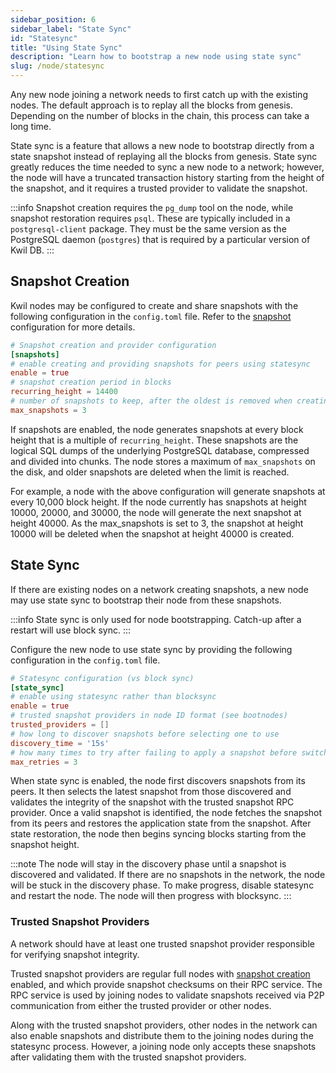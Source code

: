 ```yaml
---
sidebar_position: 6
sidebar_label: "State Sync"
id: "Statesync"
title: "Using State Sync"
description: "Learn how to bootstrap a new node using state sync"
slug: /node/statesync
---
```


Any new node joining a network needs to first catch up with the existing nodes. The default approach is to replay all the blocks from genesis. Depending on the number of blocks in the chain, this process can take a long time.

State sync is a feature that allows a new node to bootstrap directly from a state snapshot instead of replaying all the blocks from genesis. State sync greatly reduces the time needed to sync a new node to a network; however, the node will have a truncated transaction history starting from the height of the snapshot, and it requires a trusted provider to validate the snapshot.

:::info
Snapshot creation requires the `pg_dump` tool on the node, while snapshot restoration requires `psql`.
These are typically included in a `postgresql-client` package. They must be the same version
as the PostgreSQL daemon (`postgres`) that is required by a particular version of Kwil DB.
:::

## Snapshot Creation

Kwil nodes may be configured to create and share snapshots with the following configuration in the `config.toml` file. Refer to the [snapshot](/docs/daemon/config/settings#appsnapshots) configuration for more details.

```toml
# Snapshot creation and provider configuration
[snapshots]
# enable creating and providing snapshots for peers using statesync
enable = true
# snapshot creation period in blocks
recurring_height = 14400
# number of snapshots to keep, after the oldest is removed when creating a new one
max_snapshots = 3
```

If snapshots are enabled, the node generates snapshots at every block height that is a multiple of `recurring_height`. These snapshots are the logical SQL dumps of the underlying PostgreSQL database, compressed and divided into chunks. The node stores a maximum of `max_snapshots` on the disk, and older snapshots are deleted when the limit is reached.

For example, a node with the above configuration will generate snapshots at every 10,000 block height. If the node currently has snapshots at height 10000, 20000, and 30000, the node will generate the next snapshot at height 40000. As the max_snapshots is set to 3, the snapshot at height 10000 will be deleted when the snapshot at height 40000 is created.

## State Sync

If there are existing nodes on a network creating snapshots, a new node may use state sync to bootstrap their node from these snapshots.

:::info
State sync is only used for node bootstrapping. Catch-up after a restart will use block sync.
:::

Configure the new node to use state sync by providing the following configuration in the `config.toml` file.

```toml
# Statesync configuration (vs block sync)
[state_sync]
# enable using statesync rather than blocksync
enable = true
# trusted snapshot providers in node ID format (see bootnodes)
trusted_providers = []
# how long to discover snapshots before selecting one to use
discovery_time = '15s'
# how many times to try after failing to apply a snapshot before switching to blocksync
max_retries = 3
```

When state sync is enabled, the node first discovers snapshots from its peers. It then selects the latest snapshot from those discovered and validates the integrity of the snapshot with the trusted snapshot RPC provider. Once a valid snapshot is identified, the node fetches the snapshot from its peers and restores the application state from the snapshot. After state restoration, the node then begins syncing blocks starting from the snapshot height.

:::note
The node will stay in the discovery phase until a snapshot is discovered and validated. If there are no snapshots in the network, the node will be stuck in the discovery phase. To make progress, disable statesync and restart the node. The node will then progress with blocksync.
:::

### Trusted Snapshot Providers

A network should have at least one trusted snapshot provider responsible for verifying snapshot integrity.

Trusted snapshot providers are regular full nodes with [snapshot creation](/docs/node/statesync#snapshot-creation) enabled, and which provide snapshot checksums on their RPC service.
The RPC service is used by joining nodes to validate snapshots received via P2P communication from either the trusted provider or other nodes.

Along with the trusted snapshot providers, other nodes in the network can also enable snapshots and distribute them to the joining nodes during the statesync process. However, a joining node only accepts these snapshots after validating them with the trusted snapshot providers.
